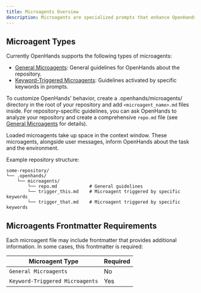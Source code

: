 ```yaml
---
title: Microagents Overview
description: Microagents are specialized prompts that enhance OpenHands with domain-specific knowledge. They provide expert guidance, automate common tasks, and ensure consistent practices across projects.
---
```


## Microagent Types

Currently OpenHands supports the following types of microagents:

- [General Microagents](/openhands/usage/microagents/microagents-repo): General guidelines for OpenHands about the repository.
- [Keyword-Triggered Microagents](/openhands/usage/microagents/microagents-keyword): Guidelines activated by specific keywords in prompts.

To customize OpenHands' behavior, create a .openhands/microagents/ directory in the root of your repository and
add `<microagent_name>.md` files inside. For repository-specific guidelines, you can ask OpenHands to analyze your repository and create a comprehensive `repo.md` file (see [General Microagents](/openhands/usage/microagents/microagents-repo) for details).

<Note>
Loaded microagents take up space in the context window.
These microagents, alongside user messages, inform OpenHands about the task and the environment.
</Note>

Example repository structure:

```
some-repository/
└── .openhands/
    └── microagents/
        └── repo.md            # General guidelines
        └── trigger_this.md    # Microagent triggered by specific keywords
        └── trigger_that.md    # Microagent triggered by specific keywords
```

## Microagents Frontmatter Requirements

Each microagent file may include frontmatter that provides additional information. In some cases, this frontmatter
is required:

| Microagent Type                 | Required |
|---------------------------------|----------|
| `General Microagents`           | No       |
| `Keyword-Triggered Microagents` | Yes      |
